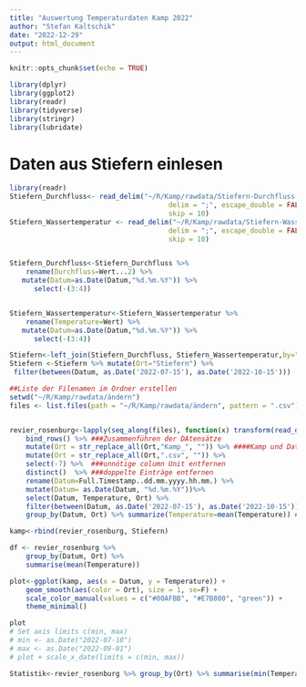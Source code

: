 ```yaml
---
title: "Auswertung Temperaturdaten Kamp 2022"
author: "Stefan Kaltschik"
date: "2022-12-29"
output: html_document
---
```


```r
knitr::opts_chunk$set(echo = TRUE)
```

```r
library(dplyr)
library(ggplot2)
library(readr)
library(tidyverse)
library(stringr)
library(lubridate)
```
# Daten aus Stiefern einlesen

```r
library(readr)
Stiefern_Durchfluss<- read_delim("~/R/Kamp/rawdata/Stiefern-Durchfluss-Jahr.csv", 
                                       delim = ";", escape_double = FALSE, trim_ws = TRUE, 
                                       skip = 10)
Stiefern_Wassertemperatur <- read_delim("~/R/Kamp/rawdata/Stiefern-Wassertemperatur-Jahr.csv", 
                                       delim = ";", escape_double = FALSE, trim_ws = TRUE, 
                                       skip = 10)


Stiefern_Durchfluss<-Stiefern_Durchfluss %>%  
    rename(Durchfluss=Wert...2) %>% 
   mutate(Datum=as.Date(Datum,"%d.%m.%Y")) %>% 
      select(-(3:4))  


Stiefern_Wassertemperatur<-Stiefern_Wassertemperatur %>%  
    rename(Temperature=Wert) %>% 
   mutate(Datum=as.Date(Datum,"%d.%m.%Y")) %>% 
      select(-(3:4))  

Stiefern<-left_join(Stiefern_Durchfluss, Stiefern_Wassertemperatur,by="Datum" )
Stiefern <-Stiefern %>% mutate(Ort="Stiefern") %>% 
 filter(between(Datum, as.Date('2022-07-15'), as.Date('2022-10-15')))
```



```r
##Liste der Filenamen im Ordner erstellen
setwd("~/R/Kamp/rawdata/ändern")
files <- list.files(path = "~/R/Kamp/rawdata/ändern", pattern = ".csv")


revier_rosenburg<-lapply(seq_along(files), function(x) transform(read_delim(files[x], skip=3,), Ort = files[x])) %>% ###Lese alle files ein und füge column Ort hinzu wobei column der Name der Datei ist
    bind_rows() %>% ###Zusammenführen der DAtensätze
    mutate(Ort = str_replace_all(Ort,"Kamp_", "")) %>% ####Kamp und Dateieindung aus Reihen entfernen
    mutate(Ort = str_replace_all(Ort,".csv", "")) %>%
    select(-7) %>%  ###unnötige column Unit entfernen
    distinct()  %>% ###doppelte Einträge entfernen
    rename(Datum=Full.Timestamp..dd.mm.yyyy.hh.mm.) %>% 
    mutate(Datum= as.Date(Datum, "%d.%m.%Y"))%>% 
    select(Datum, Temperature, Ort) %>%
    filter(between(Datum, as.Date('2022-07-15'), as.Date('2022-10-15'))) %>% 
    group_by(Datum, Ort) %>% summarize(Temperature=mean(Temperature)) ###Temperaturen gruppieren nach Tag, Mittelwert berechnen

```


```r
kamp<-rbind(revier_rosenburg, Stiefern)
```



```r
df <- revier_rosenburg %>% 
    group_by(Datum, Ort) %>% 
    summarise(mean(Temperature))

```

```r


plot<-ggplot(kamp, aes(x = Datum, y = Temperature)) + 
    geom_smooth(aes(color = Ort), size = 1, se=F) +
    scale_color_manual(values = c("#00AFBB", "#E7B800", "green")) +
    theme_minimal()

plot
# Set axis limits c(min, max)
# min <- as.Date("2022-07-10")
# max <- as.Date("2022-09-01")
# plot + scale_x_date(limits = c(min, max))
```

```r

Statistik<-revier_rosenburg %>% group_by(Ort) %>% summarise(min(Temperature), max(Temperature), mean(Temperature), var(Temperature), median(Temperature))

```

